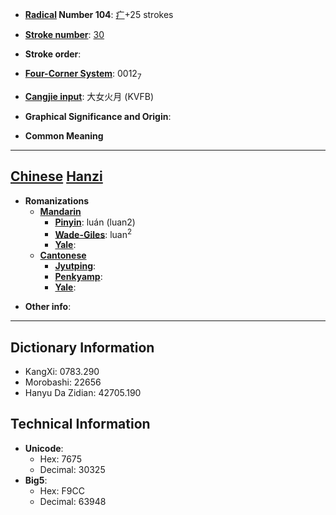 * '''[[Wiktionary:Chinese radical index| Radical]] Number 104''': [[Wiktionary:Chinese radical index 疒|疒]]+25 strokes

* '''[[Wiktionary:Chinese total strokes index|Stroke number]]''': [[Wiktionary:Chinese total strokes index 30|30]]

* '''Stroke order''': 

* '''[[Wiktionary:Chinese four corner index|Four-Corner System]]''': 0012<sub>7</sub>

* '''[[Wiktionary:Chinese Cangjie index|Cangjie input]]''': 大女火月 (KVFB)

* '''Graphical Significance and Origin''': 

* '''Common Meaning'''

----

== [[Chinese]] [[Hanzi]] ==

* '''Romanizations'''
** '''[[Mandarin]]'''
*** '''[[Pinyin]]''': luán (luan2)
*** '''[[Wade-Giles]]''': luan<sup>2</sup>
*** '''[[Yale]]''': 
** '''[[Cantonese]]'''
*** '''[[Jyutping]]''':
*** '''[[Penkyamp]]''': 
*** '''[[Yale]]''': 

* '''Other info''': 

----

== Dictionary Information ==

* KangXi: 0783.290
* Morobashi: 22656
* Hanyu Da Zidian: 42705.190

== Technical Information ==

* '''Unicode''':
** Hex: 7675
** Decimal: 30325
* '''Big5''':
** Hex: F9CC
** Decimal: 63948